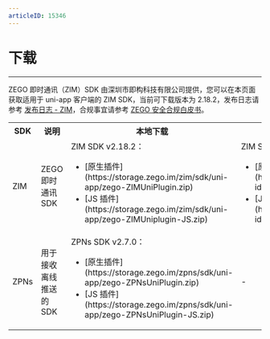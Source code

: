 ```yaml
---
articleID: 15346
---
```


# 下载

- - -

ZEGO 即时通讯（ZIM）SDK 由深圳市即构科技有限公司提供，您可以在本页面获取适用于 uni-app 客户端的 ZIM SDK，当前可下载版本为 2.18.2，发布日志请参考 [发布日志 - ZIM](./Release%20notes.mdx)，合规事宜请参考 [ZEGO 安全合规白皮书](https://doc-zh.zego.im/article/16142)。

<table>
  <colgroup>
    <col width="10%" />
    <col width="25%" />
    <col width="22%" />
    <col width="21%" />
    <col width="NaN%" />
  </colgroup>
<tbody><tr>
<th>SDK</th>
<th>说明</th>
<th>本地下载</th>
<th>插件市场</th>
<th>相关文档</th>
</tr>
<tr>
<td>ZIM</td>
<td>ZEGO 即时通讯 SDK</td>
<td>ZIM SDK v2.18.2：<ul><li>[原生插件](https://storage.zego.im/zim/sdk/uni-app/zego-ZIMUniPlugin.zip)</li><li>[JS 插件](https://storage.zego.im/zim/sdk/uni-app/zego-ZIMUniplugin-JS.zip)</li></ul></td>
<td>ZIM SDK v2.18.2：<ul><li>[原生插件](https://ext.dcloud.net.cn/plugin?id=8601)</li><li>[JS 插件](https://ext.dcloud.net.cn/plugin?id=8648)</li></ul></td>
<td><ul><li>[快速开始](./../Send%20and%20receive%20messages.mdx)</li><li>[跑通示例源码](./../Sample%20code.mdx)</li><li>[发布日志 - ZIM](./ZIM%20release%20notes.mdx)</li></ul></td>
</tr>
<tr>
<td>ZPNs</td>
<td>用于接收离线推送的 SDK</td>
<td>ZPNs SDK v2.7.0：<ul><li>[原生插件](https://storage.zego.im/zpns/sdk/uni-app/zego-ZPNsUniPlugin.zip)</li><li>[JS 插件](https://storage.zego.im/zpns/sdk/uni-app/zego-ZPNsUniPlugin-JS.zip)</li></ul></td>
<td>-</td>
<td><ul><li>[实现离线推送](./../Offline%20push%20notifications/Implement%20offline%20push%20notification.mdx)</li><li>[发布日志 - ZPNs](./ZIM%20Audio%20release%20notes.mdx)</li></ul></td>
</tr>
</tbody></table>